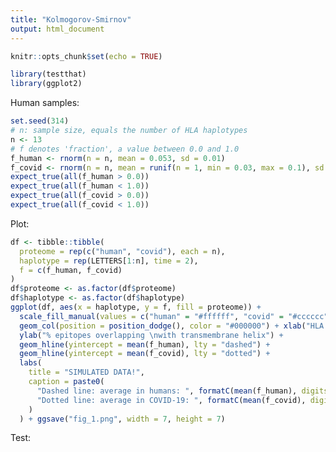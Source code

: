 ```yaml
---
title: "Kolmogorov-Smirnov"
output: html_document
---
```


```r
knitr::opts_chunk$set(echo = TRUE)
```

```r
library(testthat)
library(ggplot2)
```

Human samples:

```r
set.seed(314)
# n: sample size, equals the number of HLA haplotypes
n <- 13
# f denotes 'fraction', a value between 0.0 and 1.0
f_human <- rnorm(n = n, mean = 0.053, sd = 0.01)
f_covid <- rnorm(n = n, mean = runif(n = 1, min = 0.03, max = 0.1), sd = 0.01)
expect_true(all(f_human > 0.0))
expect_true(all(f_human < 1.0))
expect_true(all(f_covid > 0.0))
expect_true(all(f_covid < 1.0))
```

Plot:

```r
df <- tibble::tibble(
  proteome = rep(c("human", "covid"), each = n),
  haplotype = rep(LETTERS[1:n], time = 2),
  f = c(f_human, f_covid)
)
df$proteome <- as.factor(df$proteome)
df$haplotype <- as.factor(df$haplotype)
ggplot(df, aes(x = haplotype, y = f, fill = proteome)) + 
  scale_fill_manual(values = c("human" = "#ffffff", "covid" = "#cccccc")) +
  geom_col(position = position_dodge(), color = "#000000") + xlab("HLA haplotype") + 
  ylab("% epitopes overlapping \nwith transmembrane helix") +
  geom_hline(yintercept = mean(f_human), lty = "dashed") +
  geom_hline(yintercept = mean(f_covid), lty = "dotted") +
  labs(
    title = "SIMULATED DATA!",
    caption = paste0(
      "Dashed line: average in humans: ", formatC(mean(f_human), digits = 2),". ",
      "Dotted line: average in COVID-19: ", formatC(mean(f_covid), digits = 2),"."  
    )
  ) + ggsave("fig_1.png", width = 7, height = 7)
```

Test:



